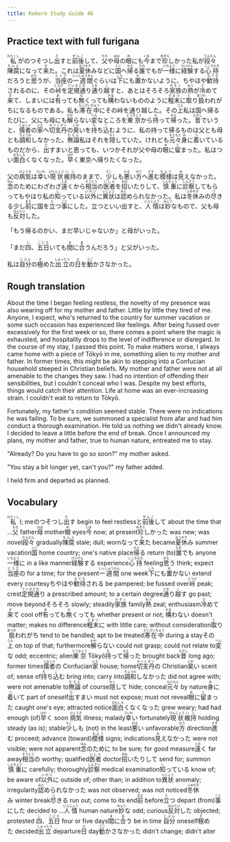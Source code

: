 ```yaml
---
title: Kokoro Study Guide 46
---
```


## Practice text with full furigana

<p>
<ruby><rb>私</rb><rt>わたくし</rt></ruby>がのつそつし<ruby><rb>出</rb><rt>だ</rt></ruby>すと<ruby><rb>前後</rb><rt>ぜんご</rt></ruby>して、<ruby><rb>父</rb><rt>ちち</rt></ruby>や<ruby><rb>母</rb><rt>はは</rt></ruby>の<ruby><rb>眼</rb><rt>め</rt></ruby>にも<ruby><rb>今</rb><rt>いま</rt></ruby>まで<ruby><rb>珍</rb><rt>めずら</rt></ruby>しかった私が<ruby><rb>段々</rb><rt>だんだん</rt></ruby><ruby><rb>陳腐</rb><rt>ちんぷ</rt></ruby>になって<ruby><rb>来</rb><rt>き</rt></ruby>た。これは<ruby><rb>夏休</rb><rt>なつやす</rt></ruby>みなどに<ruby><rb>国</rb><rt>くに</rt></ruby>へ<ruby><rb>帰</rb><rt>かえ</rt></ruby>る<ruby><rb>誰</rb><rt>だれ</rt></ruby>でもが<ruby><rb>一様</rb><rt>いちよう</rt></ruby>に<ruby><rb>経験</rb><rt>けいけん</rt></ruby>する<ruby><rb>心持</rb><rt>こころもち</rt></ruby>だろうと<ruby><rb>思</rb><rt>おも</rt></ruby>うが、<ruby><rb>当座</rb><rt>とうざ</rt></ruby>の<ruby><rb>一週間</rb><rt>いっしゅうかん</rt></ruby>ぐらいは<ruby><rb>下</rb><rt>した</rt></ruby>にも<ruby><rb>置</rb><rt>お</rt></ruby>かないように、ちやほや<ruby><rb>歓待</rb><rt>もてな</rt></ruby>されるのに、その<ruby><rb>峠</rb><rt>とうげ</rt></ruby>を<ruby><rb>定規通</rb><rt>ていきどお</rt></ruby>り<ruby><rb>通</rb><rt>とお</rt></ruby>り<ruby><rb>越</rb><rt>こ</rt></ruby>すと、あとはそろそろ<ruby><rb>家族</rb><rt>かぞく</rt></ruby>の<ruby><rb>熱</rb><rt>ねつ</rt></ruby>が<ruby><rb>冷</rb><rt>さ</rt></ruby>めて<ruby><rb>来</rb><rt>き</rt></ruby>て、しまいには<ruby><rb>有</rb><rt>あ</rt></ruby>っても<ruby><rb>無</rb><rt>な</rt></ruby>くっても<ruby><rb>構</rb><rt>かま</rt></ruby>わないもののように<ruby><rb>粗末</rb><rt>そまつ</rt></ruby>に<ruby><rb>取</rb><rt>と</rt></ruby>り<ruby><rb>扱</rb><rt>あつか</rt></ruby>われがちになるものである。私も<ruby><rb>滞在中</rb><rt>たいざいちゅう</rt></ruby>にその峠を通り越した。その<ruby><rb>上</rb><rt>うえ</rt></ruby>私は国へ帰るたびに、父にも母にも<ruby><rb>解</rb><rt>わか</rt></ruby>らない<ruby><rb>変</rb><rt>へん</rt></ruby>なところを<ruby><rb>東京</rb><rt>とうきょう</rt></ruby>から<ruby><rb>持</rb><rt>も</rt></ruby>って<ruby><rb>帰</rb><rt>かえ</rt></ruby>った。<ruby><rb>昔</rb><rt>むかし</rt></ruby>でいうと、<ruby><rb>儒者</rb><rt>じゅしゃ</rt></ruby>の<ruby><rb>家</rb><rt>いえ</rt></ruby>へ<ruby><rb>切支丹</rb><rt>キリシタン</rt></ruby>の<ruby><rb>臭</rb><rt>にお</rt></ruby>いを<ruby><rb>持</rb><rt>も</rt></ruby>ち<ruby><rb>込</rb><rt>こ</rt></ruby>むように、私の持って帰るものは父とも母とも<ruby><rb>調和</rb><rt>ちょうわ</rt></ruby>しなかった。<ruby><rb>無論</rb><rt>むろん</rt></ruby>私はそれを<ruby><rb>隠</rb><rt>かく</rt></ruby>していた。けれども<ruby><rb>元々</rb><rt>もともと</rt></ruby><ruby><rb>身</rb><rt>み</rt></ruby>に<ruby><rb>着</rb><rt>つ</rt></ruby>いているものだから、<ruby><rb>出</rb><rt>だ</rt></ruby>すまいと思っても、いつかそれが父や母の<ruby><rb>眼</rb><rt>め</rt></ruby>に<ruby><rb>留</rb><rt>と</rt></ruby>まった。私はつい<ruby><rb>面白</rb><rt>おもしろ</rt></ruby>くなくなった。<ruby><rb>早</rb><rt>はや</rt></ruby>く東京へ帰りたくなった。
</p>

<p>
父の<ruby><rb>病気</rb><rt>びょうき</rt></ruby>は<ruby><rb>幸</rb><rt>さいわ</rt></ruby>い<ruby><rb>現状</rb><rt>げんじょう</rt></ruby><ruby><rb>維持</rb><rt>いじ</rt></ruby>のままで、<ruby><rb>少</rb><rt>すこ</rt></ruby>しも<ruby><rb>悪</rb><rt>わる</rt></ruby>い<ruby><rb>方</rb><rt>ほう</rt></ruby>へ<ruby><rb>進</rb><rt>すす</rt></ruby>む<ruby><rb>模様</rb><rt>もよう</rt></ruby>は<ruby><rb>見</rb><rt>み</rt></ruby>えなかった。<ruby><rb>念</rb><rt>ねん</rt></ruby>のためにわざわざ<ruby><rb>遠</rb><rt>とお</rt></ruby>くから<ruby><rb>相当</rb><rt>そうとう</rt></ruby>の<ruby><rb>医者</rb><rt>いしゃ</rt></ruby>を<ruby><rb>招</rb><rt>まね</rt></ruby>いたりして、<ruby><rb>慎重</rb><rt>しんちょう</rt></ruby>に<ruby><rb>診察</rb><rt>しんさつ</rt></ruby>してもらってもやはり私の<ruby><rb>知</rb><rt>し</rt></ruby>っている<ruby><rb>以外</rb><rt>いがい</rt></ruby>に<ruby><rb>異状</rb><rt>いじょう</rt></ruby>は<ruby><rb>認</rb><rt>みと</rt></ruby>められなかった。私は<ruby><rb>冬休</rb><rt>ふゆやす</rt></ruby>みの<ruby><rb>尽</rb><rt>つ</rt></ruby>きる少し<ruby><rb>前</rb><rt>まえ</rt></ruby>に国を<ruby><rb>立</rb><rt>た</rt></ruby>つ<ruby><rb>事</rb><rt>こと</rt></ruby>にした。立つといい出すと、<ruby><rb>人情</rb><rt>にんじょう</rt></ruby>は<ruby><rb>妙</rb><rt>みょう</rt></ruby>なもので、父も母も<ruby><rb>反対</rb><rt>はんたい</rt></ruby>した。
</p>

<p>「もう帰るのかい、まだ早いじゃないか」と母がいった。</p>
<p>
「まだ<ruby><rb>四</rb><rt>し</rt></ruby>、<ruby><rb>五日</rb><rt>ごにち</rt></ruby>いても<ruby><rb>間</rb><rt>ま</rt></ruby>に<ruby><rb>合</rb><rt>あ</rt></ruby>うんだろう」と父がいった。
</p>

<p>
私は<ruby><rb>自分</rb><rt>じぶん</rt></ruby>の<ruby><rb>極</rb><rt>き</rt></ruby>めた<ruby><rb>出立</rb><rt>しゅったつ</rt></ruby>の<ruby><rb>日</rb><rt>ひ</rt></ruby>を<ruby><rb>動</rb><rt>うご</rt></ruby>かさなかった。
</p>


## Rough translation

About the time I began feeling restless, the novelty of my presence was also wearing off for my mother and father. Little by little they tired of me. Anyone, I expect, who's returned to the country for summer vacation or some such occasion has experienced like feelings. After being fussed over excessively for the first week or so, there comes a point where the magic is exhausted, and hospitality drops to the level of indifference or disregard. In the course of my stay, I passed this point. To make matters worse, I always came home with a piece of Tōkyō in me, something alien to my mother and father. In former times, this might be akin to stepping into a Confucian household steeped in Christian beliefs. My mother and father were not at all amenable to the changes they saw. I had no intention of offending their sensibilities, but I couldn't conceal who I was. Despite my best efforts, things would catch their attention. Life at home was an ever-increasing strain. I couldn't wait to return to Tōkyō.

Fortunately, my father's condition seemed stable. There were no indications he was failing. To be sure, we summoned a specialist from afar and had him conduct a thorough examination. He told us nothing we didn't already know. I decided to leave a little before the end of break. Once I announced my plans, my mother and father, true to human nature, entreated me to stay.

"Already? Do you have to go so soon?" my mother asked.

"You stay a bit longer yet, can't you?" my father added.

I held firm and departed as planned.


## Vocabulary

<p>
<span class="vocabstudy"><ruby><rb>私</rb><rt>わたくし</rt></ruby>&nbsp;I; me</span><span class="vocabstudy">のつそつし<ruby><rb>出</rb><rt>だ</rt></ruby>す&nbsp;begin to feel restless</span><span class="vocabstudy">と<ruby><rb>前後</rb><rt>ぜんご</rt></ruby>して&nbsp;about the time that ...</span><span class="vocabstudy"><ruby><rb>父</rb><rt>ちち</rt></ruby>&nbsp;father</span><span class="vocabstudy"><ruby><rb>母</rb><rt>はは</rt></ruby>&nbsp;mother</span><span class="vocabstudy"><ruby><rb>眼</rb><rt>め</rt></ruby>&nbsp;eyes</span><span class="vocabstudy"><ruby><rb>今</rb><rt>いま</rt></ruby>&nbsp;now; at present</span><span class="vocabstudy"><ruby><rb>珍</rb><rt>めずら</rt></ruby>しかった&nbsp;was new; was novel</span><span class="vocabstudy"><ruby><rb>段々</rb><rt>だんだん</rt></ruby>&nbsp;gradually</span><span class="vocabstudy"><ruby><rb>陳腐</rb><rt>ちんぷ</rt></ruby>&nbsp;stale; dull; worn</span><span class="vocabstudy">なって<ruby><rb>来</rb><rt>き</rt></ruby>た&nbsp;became</span><span class="vocabstudy"><ruby><rb>夏休</rb><rt>なつやす</rt></ruby>み&nbsp;summer vacation</span><span class="vocabstudy"><ruby><rb>国</rb><rt>くに</rt></ruby>&nbsp;home country; one's native place</span><span class="vocabstudy"><ruby><rb>帰</rb><rt>かえ</rt></ruby>る&nbsp;return (to)</span><span class="vocabstudy"><ruby><rb>誰</rb><rt>だれ</rt></ruby>でも&nbsp;anyone</span><span class="vocabstudy"><ruby><rb>一様</rb><rt>いちよう</rt></ruby>に&nbsp;in a like manner</span><span class="vocabstudy"><ruby><rb>経験</rb><rt>けいけん</rt></ruby>する&nbsp;experience</span><span class="vocabstudy"><ruby><rb>心持</rb><rt>こころもち</rt></ruby>&nbsp;feeling</span><span class="vocabstudy"><ruby><rb>思</rb><rt>おも</rt></ruby>う&nbsp;think; expect</span><span class="vocabstudy"><ruby><rb>当座</rb><rt>とうざ</rt></ruby>の&nbsp;for a time; for the present</span><span class="vocabstudy"><ruby><rb>一週間</rb><rt>いっしゅうかん</rt></ruby>&nbsp;one week</span><span class="vocabstudy"><ruby><rb>下</rb><rt>した</rt></ruby>にも<ruby><rb>置</rb><rt>お</rt></ruby>かない&nbsp;extend every courtesy</span><span class="vocabstudy">ちやほや<ruby><rb>歓待</rb><rt>もてな</rt></ruby>される&nbsp;be pampered; be fussed over</span><span class="vocabstudy"><ruby><rb>峠</rb><rt>とうげ</rt></ruby>&nbsp;peak; crest</span><span class="vocabstudy"><ruby><rb>定規通</rb><rt>ていきどお</rt></ruby>り&nbsp;a prescribed amount; to a certain degree</span><span class="vocabstudy"><ruby><rb>通</rb><rt>とお</rt></ruby>り<ruby><rb>越</rb><rt>こ</rt></ruby>す&nbsp;go past; move beyond</span><span class="vocabstudy">そろそろ&nbsp;slowly; steadily</span><span class="vocabstudy"><ruby><rb>家族</rb><rt>かぞく</rt></ruby>&nbsp;family</span><span class="vocabstudy"><ruby><rb>熱</rb><rt>ねつ</rt></ruby>&nbsp;zeal; enthusiasm</span><span class="vocabstudy"><ruby><rb>冷</rb><rt>さ</rt></ruby>めて<ruby><rb>来</rb><rt>き</rt></ruby>て&nbsp;cool off</span><span class="vocabstudy"><ruby><rb>有</rb><rt>あ</rt></ruby>っても<ruby><rb>無</rb><rt>な</rt></ruby>くっても&nbsp;whether present or not; </span><span class="vocabstudy"><ruby><rb>構</rb><rt>かま</rt></ruby>わない&nbsp;doesn't matter; makes no difference</span><span class="vocabstudy"><ruby><rb>粗末</rb><rt>そまつ</rt></ruby>に&nbsp;with little care; without consideration</span><span class="vocabstudy"><ruby><rb>取</rb><rt>と</rt></ruby>り<ruby><rb>扱</rb><rt>あつか</rt></ruby>われがち&nbsp;tend to be handled; apt to be treated</span><span class="vocabstudy"><ruby><rb>滞在中</rb><rt>たいざいちゅう</rt></ruby>&nbsp;during a stay</span><span class="vocabstudy">その<ruby><rb>上</rb><rt>うえ</rt></ruby>&nbsp;on top of that; furthermore</span><span class="vocabstudy"><ruby><rb>解</rb><rt>わか</rt></ruby>らない&nbsp;could not grasp; could not relate to</span><span class="vocabstudy"><ruby><rb>変</rb><rt>へん</rt></ruby>な&nbsp;odd; eccentric; alien</span><span class="vocabstudy"><ruby><rb>東京</rb><rt>とうきょう</rt></ruby>&nbsp;Tōkyō</span><span class="vocabstudy"><ruby><rb>持</rb><rt>も</rt></ruby>って<ruby><rb>帰</rb><rt>かえ</rt></ruby>った&nbsp;brought back</span><span class="vocabstudy"><ruby><rb>昔</rb><rt>むかし</rt></ruby>&nbsp;long ago; former times</span><span class="vocabstudy"><ruby><rb>儒者</rb><rt>じゅしゃ</rt></ruby>の&nbsp;Confucian</span><span class="vocabstudy"><ruby><rb>家</rb><rt>いえ</rt></ruby>&nbsp;house; home</span><span class="vocabstudy"><ruby><rb>切支丹</rb><rt>キリシタン</rt></ruby>の&nbsp;Christian</span><span class="vocabstudy"><ruby><rb>臭</rb><rt>にお</rt></ruby>い&nbsp;scent of; sense of</span><span class="vocabstudy"><ruby><rb>持</rb><rt>も</rt></ruby>ち<ruby><rb>込</rb><rt>こ</rt></ruby>む&nbsp;bring into; carry into</span><span class="vocabstudy"><ruby><rb>調和</rb><rt>ちょうわ</rt></ruby>しなかった&nbsp;did not agree with; were not amenable to</span><span class="vocabstudy"><ruby><rb>無論</rb><rt>むろん</rt></ruby>&nbsp;of course</span><span class="vocabstudy"><ruby><rb>隠</rb><rt>かく</rt></ruby>して&nbsp;hide; conceal</span><span class="vocabstudy"><ruby><rb>元々</rb><rt>もともと</rt></ruby>&nbsp;by nature</span><span class="vocabstudy"><ruby><rb>身</rb><rt>み</rt></ruby>に<ruby><rb>着</rb><rt>つ</rt></ruby>いて&nbsp;part of oneself</span><span class="vocabstudy"><ruby><rb>出</rb><rt>だ</rt></ruby>すまい&nbsp;must not expose; must not reveal</span><span class="vocabstudy"><ruby><rb>眼</rb><rt>め</rt></ruby>に<ruby><rb>留</rb><rt>と</rt></ruby>まった&nbsp;caught one's eye; attracted notice</span><span class="vocabstudy"><ruby><rb>面白</rb><rt>おもしろ</rt></ruby>くなくなった&nbsp;grew weary; had had enough (of)</span><span class="vocabstudy"><ruby><rb>早</rb><rt>はや</rt></ruby>く&nbsp;soon</span>
<span class="vocabstudy"><ruby><rb>病気</rb><rt>びょうき</rt></ruby>&nbsp;illness; malady</span><span class="vocabstudy"><ruby><rb>幸</rb><rt>さいわ</rt></ruby>い&nbsp;fortunately</span><span class="vocabstudy"><ruby><rb>現状</rb><rt>げんじょう</rt></ruby><ruby><rb>維持</rb><rt>いじ</rt></ruby>&nbsp;holding steady (as is); stable</span><span class="vocabstudy"><ruby><rb>少</rb><rt>すこ</rt></ruby>しも&nbsp;(not) in the least</span><span class="vocabstudy"><ruby><rb>悪</rb><rt>わる</rt></ruby>い&nbsp;unfavorable</span><span class="vocabstudy"><ruby><rb>方</rb><rt>ほう</rt></ruby>&nbsp;direction</span><span class="vocabstudy"><ruby><rb>進</rb><rt>すす</rt></ruby>む&nbsp;proceed; advance (toward)</span><span class="vocabstudy"><ruby><rb>模様</rb><rt>もよう</rt></ruby>&nbsp;signs; indications</span><span class="vocabstudy"><ruby><rb>見</rb><rt>み</rt></ruby>えなかった&nbsp;were not visible; were not apparent</span><span class="vocabstudy"><ruby><rb>念</rb><rt>ねん</rt></ruby>のために&nbsp;to be sure; for good measure</span><span class="vocabstudy"><ruby><rb>遠</rb><rt>とお</rt></ruby>く&nbsp;far away</span><span class="vocabstudy"><ruby><rb>相当</rb><rt>そうとう</rt></ruby>の&nbsp;worthy; qualified</span><span class="vocabstudy"><ruby><rb>医者</rb><rt>いしゃ</rt></ruby>&nbsp;doctor</span><span class="vocabstudy"><ruby><rb>招</rb><rt>まね</rt></ruby>いたりして&nbsp;send for; summon</span><span class="vocabstudy"><ruby><rb>慎重</rb><rt>しんちょう</rt></ruby>に&nbsp;carefully; thoroughly</span><span class="vocabstudy"><ruby><rb>診察</rb><rt>しんさつ</rt></ruby>&nbsp;medical examination</span><span class="vocabstudy"><ruby><rb>知</rb><rt>し</rt></ruby>っている&nbsp;know of; be aware of</span><span class="vocabstudy"><ruby><rb>以外</rb><rt>いがい</rt></ruby>に&nbsp;outside of; other than; in addition to</span><span class="vocabstudy"><ruby><rb>異状</rb><rt>いじょう</rt></ruby>&nbsp;anomaly; irregularity</span><span class="vocabstudy"><ruby><rb>認</rb><rt>みと</rt></ruby>められなかった&nbsp;was not observed; was not noticed</span><span class="vocabstudy"><ruby><rb>冬休</rb><rt>ふゆやす</rt></ruby>み&nbsp;winter break</span><span class="vocabstudy"><ruby><rb>尽</rb><rt>つ</rt></ruby>きる&nbsp;run out; come to its end</span><span class="vocabstudy"><ruby><rb>前</rb><rt>まえ</rt></ruby>&nbsp;before</span><span class="vocabstudy"><ruby><rb>立</rb><rt>た</rt></ruby>つ&nbsp;depart (from)</span><span class="vocabstudy"><ruby><rb>事</rb><rt>こと</rt></ruby>にした&nbsp;decided to ...</span><span class="vocabstudy"><ruby><rb>人情</rb><rt>にんじょう</rt></ruby>&nbsp;human nature</span><span class="vocabstudy"><ruby><rb>妙</rb><rt>みょう</rt></ruby>な&nbsp;odd; curious</span><span class="vocabstudy"><ruby><rb>反対</rb><rt>はんたい</rt></ruby>した&nbsp;objected; protested</span>
<span class="vocabstudy"><ruby><rb>四</rb><rt>し</rt></ruby>、<ruby><rb>五日</rb><rt>ごにち</rt></ruby>&nbsp;four or five days</span><span class="vocabstudy"><ruby><rb>間</rb><rt>ま</rt></ruby>に<ruby><rb>合</rb><rt>あ</rt></ruby>う&nbsp;be in time</span>
<span class="vocabstudy"><ruby><rb>自分</rb><rt>じぶん</rt></ruby>&nbsp;oneself</span><span class="vocabstudy"><ruby><rb>極</rb><rt>き</rt></ruby>めた&nbsp;decided</span><span class="vocabstudy"><ruby><rb>出立</rb><rt>しゅったつ</rt></ruby>&nbsp;departure</span><span class="vocabstudy"><ruby><rb>日</rb><rt>ひ</rt></ruby>&nbsp;day</span><span class="vocabstudy"><ruby><rb>動</rb><rt>うご</rt></ruby>かさなかった&nbsp;didn't change; didn't alter</span>
</p>
